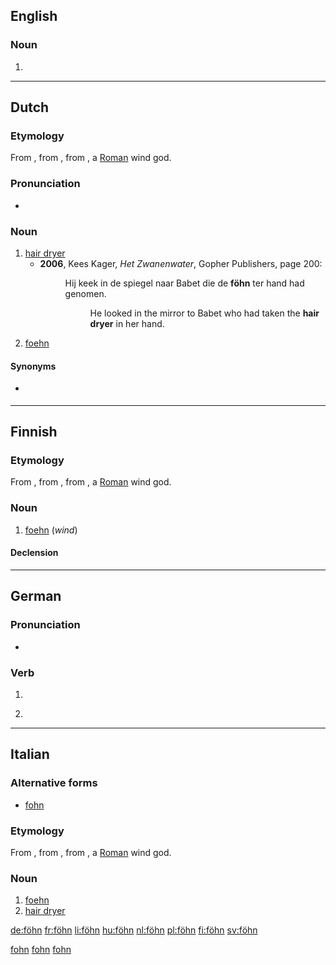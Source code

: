 {{also|Föhn}}
==English==

===Noun===
{{en-noun}}

# {{alternative spelling of|foehn}}

[[Category:English terms spelled with Ö|fohn]]

----

==Dutch==
{{was fwotd|2013|January|15}}

===Etymology===
From {{etyl|de|nl}} {{term|Föhn|lang=de}}, from {{etyl|VL.|nl}} {{term/t|la|*faōnius}}, from {{etyl|la|nl}} {{term|Favonius|Favōnius|[[w:Favonius|Favonius]]|lang=la}}, a [[Roman]] wind god.

===Pronunciation===
* {{IPA|lang=nl|/føːn/}}

===Noun===
{{nl-noun|m|föhns|föhntje}}

# [[hair dryer]]
#* '''2006''', Kees Kager, ''Het Zwanenwater'', Gopher Publishers, page 200:
#*: Hij keek in de spiegel naar Babet die de '''föhn''' ter hand had genomen.
#*:: He looked in the mirror to Babet who had taken the '''hair dryer''' in her hand.
# [[foehn]]

====Synonyms====
* {{sense|hair dryer}} {{l|nl|haardroger}}

[[Category:Dutch terms spelled with Ö|fohn]]

----

==Finnish==

===Etymology===
From {{etyl|de|fi}} {{term|Föhn|lang=de}}, from {{etyl|VL.|fi}} {{term/t|la|*faōnius}}, from {{etyl|la|fi}} {{term|Favonius|Favōnius|[[w:Favonius|Favonius]]|lang=la}}, a [[Roman]] wind god.

===Noun===
{{fi-noun}}

# [[foehn]] (''wind'')

====Declension====
{{fi-decl-risti|föhn|||ä|i=0}}

----

==German==

===Pronunciation===
* {{IPA|/føːn/|lang=de}}

===Verb===
{{head|de|verb form}}

# {{de-verb form of|föhnen|i|s}}
# {{context|informal|lang=de}} {{de-verb form of|föhnen|1|s|g}}

----

==Italian==

===Alternative forms===
* [[fohn]]

===Etymology===
From {{etyl|de|it}} {{term|Föhn|lang=de}}, from {{etyl|VL.|it}} {{term/t|la|*faōnius}}, from {{etyl|la|it}} {{term|Favonius|Favōnius|[[w:Favonius|Favonius]]|lang=la}}, a [[Roman]] wind god.

===Noun===
{{head|it|noun|g=m|invariable}}

# [[foehn]]
# [[hair dryer]]

[[Category:Italian terms spelled with Ö|fohn]]

[[de:föhn]]
[[fr:föhn]]
[[li:föhn]]
[[hu:föhn]]
[[nl:föhn]]
[[pl:föhn]]
[[fi:föhn]]
[[sv:föhn]]
